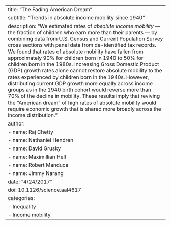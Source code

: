 ---
title: "The Fading American Dream"
subtitle: "Trends in absolute income mobility since 1940"
description: "We estimated rates of _absolute income mobility_ --- the fraction of children who earn more than their parents --- by combining data from U.S. Census and Current Population Survey cross sections with panel data from de-identified tax records. We found that rates of absolute mobility have fallen from approximately 90% for children born in 1940 to 50% for children born in the 1980s. Increasing Gross Domestic Product (GDP) growth rates alone cannot restore absolute mobility to the rates experienced by children born in the 1940s. However, distributing current GDP growth more equally across income groups as in the 1940 birth cohort would reverse more than 70% of the decline in mobility. These results imply that reviving the “American dream” of high rates of absolute mobility would require economic growth that is shared more broadly across the income distribution."
author:
    - name: Raj Chetty
    - name: Nathaniel Hendren
    - name: David Grusky
    - name: Maximillian Hell
    - name: Robert Manduca
    - name: Jimmy Narang
date: "4/24/2017"
doi: 10.1126/science.aal4617
categories:
  - Inequality
  - Income mobility
---